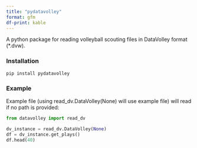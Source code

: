 ```yaml
---
title: "pydatavolley"
format: gfm
df-print: kable
---
```


A python package for reading volleyball scouting files in DataVolley format (\*.dvw).

### Installation

```         
pip install pydatavolley
```

### Example

Example file (using read_dv.DataVolley(None) will use example file) will read if no path is provided:

```python
from datavolley import read_dv

dv_instance = read_dv.DataVolley(None)
df = dv_instance.get_plays()
df.head(40)
```